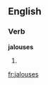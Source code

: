 
==English==

===Verb===
'''jalouses'''

# {{third-person singular of|[[jalouse]]}}

[[fr:jalouses]]